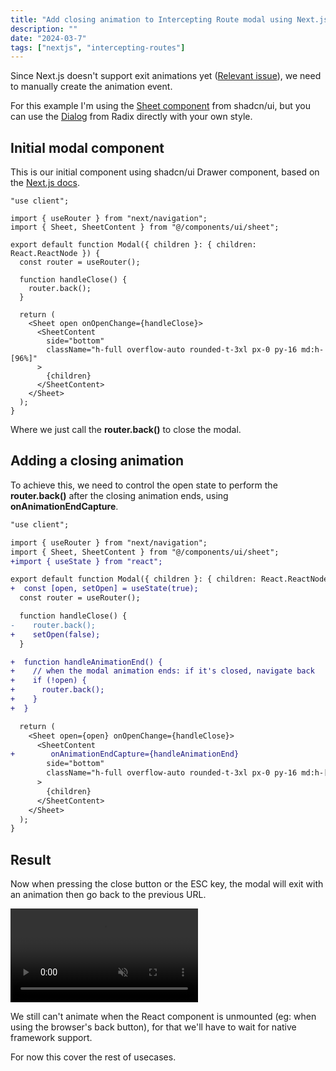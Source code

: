 ```yaml
---
title: "Add closing animation to Intercepting Route modal using Next.js"
description: ""
date: "2024-03-7"
tags: ["nextjs", "intercepting-routes"]
---
```


Since Next.js doesn't support exit animations yet ([Relevant issue](https://github.com/vercel/next.js/issues/49279)), we need to manually create the animation event.

For this example I'm using the [Sheet component](https://ui.shadcn.com/docs/components/sheet) from shadcn/ui, but you can use the [Dialog](https://www.radix-ui.com/primitives/docs/components/dialog#api-reference) from Radix directly with your own style.

## Initial modal component

This is our initial component using shadcn/ui Drawer component, based on the [Next.js docs](https://nextjs.org/docs/app/building-your-application/routing/parallel-routes#modals).

```tsx title="app/components/modal.tsx" wrap
"use client";

import { useRouter } from "next/navigation";
import { Sheet, SheetContent } from "@/components/ui/sheet";

export default function Modal({ children }: { children: React.ReactNode }) {
  const router = useRouter();

  function handleClose() {
    router.back();
  }

  return (
    <Sheet open onOpenChange={handleClose}>
      <SheetContent
        side="bottom"
        className="h-full overflow-auto rounded-t-3xl px-0 py-16 md:h-[96%]"
      >
        {children}
      </SheetContent>
    </Sheet>
  );
}
```

Where we just call the **router.back()** to close the modal.

## Adding a closing animation

To achieve this, we need to control the open state to perform the **router.back()** after the closing animation ends, using **onAnimationEndCapture**.

```diff lang="tsx" wrap title="app/components/modal.tsx" "={open}"
"use client";

import { useRouter } from "next/navigation";
import { Sheet, SheetContent } from "@/components/ui/sheet";
+import { useState } from "react";

export default function Modal({ children }: { children: React.ReactNode }) {
+  const [open, setOpen] = useState(true);
  const router = useRouter();

  function handleClose() {
-    router.back();
+    setOpen(false);
  }

+  function handleAnimationEnd() {
+    // when the modal animation ends: if it's closed, navigate back
+    if (!open) {
+      router.back();
+    }
+  }

  return (
    <Sheet open={open} onOpenChange={handleClose}>
      <SheetContent
+        onAnimationEndCapture={handleAnimationEnd}
        side="bottom"
        className="h-full overflow-auto rounded-t-3xl px-0 py-16 md:h-[96%]"
      >
        {children}
      </SheetContent>
    </Sheet>
  );
}
```

## Result

Now when pressing the close button or the ESC key, the modal will exit with an animation then go back to the previous URL.

<video class="w-full rounded-md aspect-[16/10]" autoPlay muted loop controls>
  <source src="/blog/intercepting-modal.webm" type="video/webm" />
  Your browser does not support the video tag.
</video>

We still can't animate when the React component is unmounted (eg: when using the browser's back button), for that we'll have to wait for native framework support.

For now this cover the rest of usecases.
